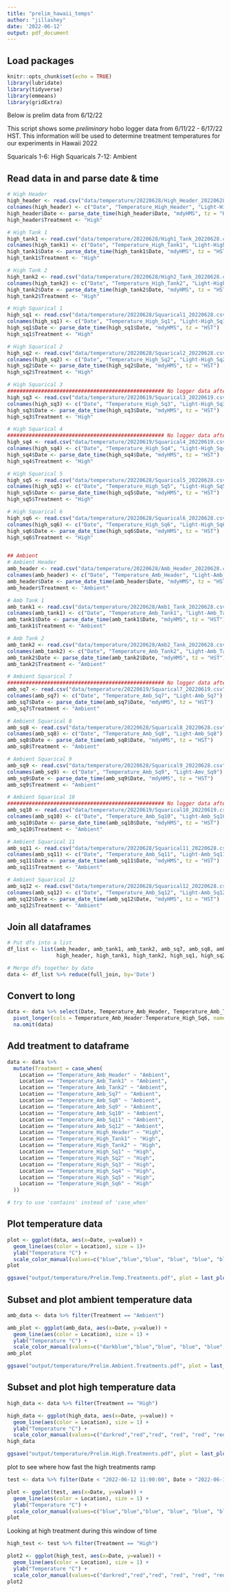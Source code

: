 ```yaml
---
title: "prelim_hawaii_temps"
author: "jillashey"
date: '2022-06-12'
output: pdf_document
---
```


## Load packages
```r
knitr::opts_chunk$set(echo = TRUE)
library(lubridate)
library(tidyverse)
library(emmeans)
library(gridExtra)
```

################## Below is prelim data from 6/12/22 ################## 

This script shows some *preliminary* hobo logger data from 6/11/22 - 6/17/22 HST. This information will be used to determine treatment temperatures for our experiments in Hawaii 2022

Squaricals 1-6: High
Squaricals 7-12: Ambient

## Read data in and parse date & time
```r
# High Header
high_header <- read.csv("data/temperature/20220628/High_Header_20220628.csv", sep=",", header=T, na.strings = "NA")[ ,2:4]
colnames(high_header) <- c("Date", "Temperature_High_Header", "Light-High_Header")
high_header$Date <- parse_date_time(high_header$Date, "mdyHMS", tz = "HST")
high_header$Treatment <- "High"

# High Tank 1
high_tank1 <- read.csv("data/temperature/20220628/High1_Tank_20220628.csv", sep=",", header=T, na.strings = "NA")[ ,2:4]
colnames(high_tank1) <- c("Date", "Temperature_High_Tank1", "Light-High_Tank1")
high_tank1$Date <- parse_date_time(high_tank1$Date, "mdyHMS", tz = "HST")
high_tank1$Treatment <- "High"

# High Tank 2
high_tank2 <- read.csv("data/temperature/20220628/High2_Tank_20220628.csv", sep=",", header=T, na.strings = "NA")[ ,2:4]
colnames(high_tank2) <- c("Date", "Temperature_High_Tank2", "Light-High_Tank2")
high_tank2$Date <- parse_date_time(high_tank2$Date, "mdyHMS", tz = "HST")
high_tank2$Treatment <- "High"

# High Squarical 1
high_sq1 <- read.csv("data/temperature/20220628/Squarical1_20220628.csv", sep=",", header=T, na.strings = "NA")[ ,2:4]
colnames(high_sq1) <- c("Date", "Temperature_High_Sq1", "Light-High_Sq1")
high_sq1$Date <- parse_date_time(high_sq1$Date, "mdyHMS", tz = "HST")
high_sq1$Treatment <- "High"

# High Squarical 2
high_sq2 <- read.csv("data/temperature/20220628/Squarical2_20220628.csv", sep=",", header=T, na.strings = "NA")[ ,2:4]
colnames(high_sq2) <- c("Date", "Temperature_High_Sq2", "Light-High_Sq2")
high_sq2$Date <- parse_date_time(high_sq2$Date, "mdyHMS", tz = "HST")
high_sq2$Treatment <- "High"

# High Squarical 3
################################################### No logger data after 6/19/22
high_sq3 <- read.csv("data/temperature/20220619/Squarical3_20220619.csv", sep=",", header=T, na.strings = "NA")[ ,2:4]
colnames(high_sq3) <- c("Date", "Temperature_High_Sq3", "Light-High_Sq3")
high_sq3$Date <- parse_date_time(high_sq3$Date, "mdyHMS", tz = "HST")
high_sq3$Treatment <- "High"

# High Squarical 4
################################################### No logger data after 6/19/22
high_sq4 <- read.csv("data/temperature/20220619/Squarical4_20220619.csv", sep=",", header=T, na.strings = "NA")[ ,2:4]
colnames(high_sq4) <- c("Date", "Temperature_High_Sq4", "Light-High_Sq4")
high_sq4$Date <- parse_date_time(high_sq4$Date, "mdyHMS", tz = "HST")
high_sq4$Treatment <- "High"

# High Squarical 5
high_sq5 <- read.csv("data/temperature/20220628/Squarical5_20220628.csv", sep=",", header=T, na.strings = "NA")[ ,2:4]
colnames(high_sq5) <- c("Date", "Temperature_High_Sq5", "Light-High_Sq5")
high_sq5$Date <- parse_date_time(high_sq5$Date, "mdyHMS", tz = "HST")
high_sq5$Treatment <- "High"

# High Squarical 6
high_sq6 <- read.csv("data/temperature/20220628/Squarical6_20220628.csv", sep=",", header=T, na.strings = "NA")[ ,2:4]
colnames(high_sq6) <- c("Date", "Temperature_High_Sq6", "Light-High_Sq6")
high_sq6$Date <- parse_date_time(high_sq6$Date, "mdyHMS", tz = "HST")
high_sq6$Treatment <- "High"


## Ambient
# Ambient Header
amb_header <- read.csv("data/temperature/20220628/Amb_Header_20220628.csv", sep=",", header=T, na.strings = "NA")[ ,2:4]
colnames(amb_header) <- c("Date", "Temperature_Amb_Header", "Light-Amb_Header")
amb_header$Date <- parse_date_time(amb_header$Date, "mdyHMS", tz = "HST")
amb_header$Treatment <- "Ambient"

# Amb Tank 1
amb_tank1 <- read.csv("data/temperature/20220628/Amb1_Tank_20220628.csv", sep=",", header=T, na.strings = "NA")[ ,2:4]
colnames(amb_tank1) <- c("Date", "Temperature_Amb_Tank1", "Light-Amb_Tank1")
amb_tank1$Date <- parse_date_time(amb_tank1$Date, "mdyHMS", tz = "HST")
amb_tank1$Treatment <- "Ambient"

# Amb Tank 2
amb_tank2 <- read.csv("data/temperature/20220628/Amb2_Tank_20220628.csv", sep=",", header=T, na.strings = "NA")[ ,2:4]
colnames(amb_tank2) <- c("Date", "Temperature_Amb_Tank2", "Light-Amb_Tank2")
amb_tank2$Date <- parse_date_time(amb_tank2$Date, "mdyHMS", tz = "HST")
amb_tank2$Treatment <- "Ambient"

# Ambient Squarical 7
################################################### No logger data after 6/19/22
amb_sq7 <- read.csv("data/temperature/20220619/Squarical7_20220619.csv", sep=",", header=T, na.strings = "NA")[ ,2:4]
colnames(amb_sq7) <- c("Date", "Temperature_Amb_Sq7", "Light-Amb_Sq7")
amb_sq7$Date <- parse_date_time(amb_sq7$Date, "mdyHMS", tz = "HST")
amb_sq7$Treatment <- "Ambient"

# Ambient Squarical 8
amb_sq8 <- read.csv("data/temperature/20220628/Squarical8_20220628.csv", sep=",", header=T, na.strings = "NA")[ ,2:4]
colnames(amb_sq8) <- c("Date", "Temperature_Amb_Sq8", "Light-Amb_Sq8")
amb_sq8$Date <- parse_date_time(amb_sq8$Date, "mdyHMS", tz = "HST")
amb_sq8$Treatment <- "Ambient"

# Ambient Squarical 9
amb_sq9 <- read.csv("data/temperature/20220628/Squarical9_20220628.csv", sep=",", header=T, na.strings = "NA")[ ,2:4]
colnames(amb_sq9) <- c("Date", "Temperature_Amb_Sq9", "Light-Amv_Sq9")
amb_sq9$Date <- parse_date_time(amb_sq9$Date, "mdyHMS", tz = "HST")
amb_sq9$Treatment <- "Ambient"

# Ambient Squarical 10
################################################### No logger data after 6/19/22
amb_sq10 <- read.csv("data/temperature/20220619/Squarical10_20220619.csv", sep=",", header=T, na.strings = "NA")[ ,2:4]
colnames(amb_sq10) <- c("Date", "Temperature_Amb_Sq10", "Light-Amb_Sq10")
amb_sq10$Date <- parse_date_time(amb_sq10$Date, "mdyHMS", tz = "HST")
amb_sq10$Treatment <- "Ambient"

# Ambient Squarical 11
amb_sq11 <- read.csv("data/temperature/20220628/Squarical11_20220628.csv", sep=",", header=T, na.strings = "NA")[ ,2:4]
colnames(amb_sq11) <- c("Date", "Temperature_Amb_Sq11", "Light-Amb_Sq11")
amb_sq11$Date <- parse_date_time(amb_sq11$Date, "mdyHMS", tz = "HST")
amb_sq11$Treatment <- "Ambient"

# Ambient Squarical 12
amb_sq12 <- read.csv("data/temperature/20220628/Squarical12_20220628.csv", sep=",", header=T, na.strings = "NA")[ ,2:4]
colnames(amb_sq12) <- c("Date", "Temperature_Amb_Sq12", "Light-Amb_Sq12")
amb_sq12$Date <- parse_date_time(amb_sq12$Date, "mdyHMS", tz = "HST")
amb_sq12$Treatment <- "Ambient"
```

## Join all dataframes 
```r
# Put dfs into a list 
df_list <- list(amb_header, amb_tank1, amb_tank2, amb_sq7, amb_sq8, amb_sq9, amb_sq10, amb_sq11, amb_sq12,
                high_header, high_tank1, high_tank2, high_sq1, high_sq2, high_sq3, high_sq4, high_sq5, high_sq6)

# Merge dfs together by date 
data <- df_list %>% reduce(full_join, by='Date')
```

## Convert to long 
```r
data <- data %>% select(Date, Temperature_Amb_Header, Temperature_Amb_Tank1, Temperature_Amb_Tank2, Temperature_Amb_Sq7, Temperature_Amb_Sq8, Temperature_Amb_Sq9, Temperature_Amb_Sq10, Temperature_Amb_Sq11, Temperature_Amb_Sq12, Temperature_High_Header, Temperature_High_Tank1, Temperature_High_Tank2, Temperature_High_Sq1, Temperature_High_Sq2, Temperature_High_Sq3, Temperature_High_Sq4, Temperature_High_Sq5, Temperature_High_Sq6) %>% 
  pivot_longer(cols = Temperature_Amb_Header:Temperature_High_Sq6, names_to = "Location") %>%
  na.omit(data)
```

## Add treatment to dataframe
```r
data <- data %>% 
  mutate(Treatment = case_when(
    Location == "Temperature_Amb_Header" ~ "Ambient",
    Location == "Temperature_Amb_Tank1" ~ "Ambient",
    Location == "Temperature_Amb_Tank2" ~ "Ambient",
    Location == "Temperature_Amb_Sq7" ~ "Ambient",
    Location == "Temperature_Amb_Sq8" ~ "Ambient",
    Location == "Temperature_Amb_Sq9" ~ "Ambient",
    Location == "Temperature_Amb_Sq10" ~ "Ambient",
    Location == "Temperature_Amb_Sq11" ~ "Ambient",
    Location == "Temperature_Amb_Sq12" ~ "Ambient",
    Location == "Temperature_High_Header" ~ "High",
    Location == "Temperature_High_Tank1" ~ "High",
    Location == "Temperature_High_Tank2" ~ "High",
    Location == "Temperature_High_Sq1" ~ "High",
    Location == "Temperature_High_Sq2" ~ "High",
    Location == "Temperature_High_Sq3" ~ "High",
    Location == "Temperature_High_Sq4" ~ "High",
    Location == "Temperature_High_Sq5" ~ "High",
    Location == "Temperature_High_Sq6" ~ "High"
  ))

# try to use 'contains' instead of 'case_when'
```

## Plot temperature data
```r
plot <- ggplot(data, aes(x=Date, y=value)) +
  geom_line(aes(color = Location), size = 1)+
  ylab("Temperature °C") +
  scale_color_manual(values=c("blue","blue","blue", "blue", "blue", "blue", "blue", "blue", "blue", "red", "red", "red", "red", "red", "red", "red", "red", "red"))
plot

ggsave("output/temperature/Prelim.Temp.Treatments.pdf", plot = last_plot(), width = 8, height = 4)
```

## Subset and plot ambient temperature data
```r
amb_data <- data %>% filter(Treatment == "Ambient")

amb_plot <- ggplot(amb_data, aes(x=Date, y=value)) +
  geom_line(aes(color = Location), size = 1) +
  ylab("Temperature °C") +
  scale_color_manual(values=c("darkblue","blue","blue", "blue", "blue", "blue", "blue", "lightblue", "lightblue"))
amb_plot

ggsave("output/temperature/Prelim.Ambient.Treatments.pdf", plot = last_plot(), width = 8, height = 4)
```

## Subset and plot high temperature data
```r
high_data <- data %>% filter(Treatment == "High") 

high_data <- ggplot(high_data, aes(x=Date, y=value)) +
  geom_line(aes(color = Location), size = 1) +
  ylab("Temperature °C") +
  scale_color_manual(values=c("darkred","red","red", "red", "red", "red", "red", "pink", "pink"))
high_data

ggsave("output/temperature/Prelim.High.Treatments.pdf", plot = last_plot(), width = 8, height = 4)
```


plot to see where how fast the high treatments ramp 
```r
test <- data %>% filter(Date < "2022-06-12 11:00:00", Date > "2022-06-12 09:40:00")

plot <- ggplot(test, aes(x=Date, y=value)) +
  geom_line(aes(color = Location), size = 1) +
  ylab("Temperature °C") +
  scale_color_manual(values=c("blue","blue","blue", "blue", "blue", "blue", "blue", "blue", "blue", "red", "red", "red", "red", "red", "red", "red", "red", "red"))
plot
```

Looking at high treatment during this window of time 
```r
high_test <- test %>% filter(Treatment == "High") 

plot2 <- ggplot(high_test, aes(x=Date, y=value)) +
  geom_line(aes(color = Location), size = 1) +
  ylab("Temperature °C") +
  scale_color_manual(values=c("darkred","red","red", "red", "red", "red", "red", "pink", "pink"))
plot2
```





